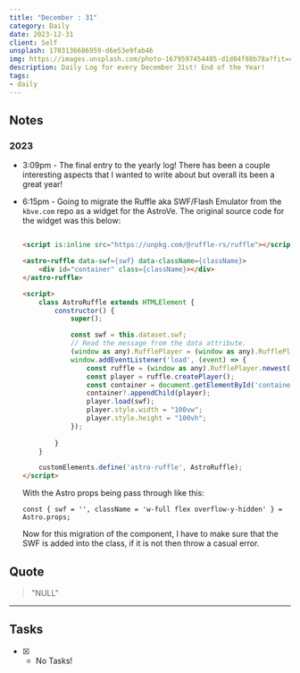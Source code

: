 ```yaml
---
title: "December : 31"
category: Daily
date: 2023-12-31
client: Self
unsplash: 1703136686959-d6e53e9fab46
img: https://images.unsplash.com/photo-1679597454485-d1d04f88b78a?fit=crop&q=85&w=1400&h=700
description: Daily Log for every December 31st! End of the Year!
tags:
- daily
---
```


## Notes

### 2023

- 3:09pm - The final entry to the yearly log! There has been a couple interesting aspects that I wanted to write about but overall its been a great year!

- 6:15pm - Going to migrate the Ruffle aka SWF/Flash Emulator from the `kbve.com` repo as a widget for the AstroVe.
    The original source code for the widget was this below:
    ```html

    <script is:inline src="https://unpkg.com/@ruffle-rs/ruffle"></script>

    <astro-ruffle data-swf={swf} data-className={className}>
        <div id="container" class={className}></div>
    </astro-ruffle>

    <script>
        class AstroRuffle extends HTMLElement {
            constructor() {
                super();

                const swf = this.dataset.swf;
                // Read the message from the data attribute.
                (window as any).RufflePlayer = (window as any).RufflePlayer || {};
                window.addEventListener('load', (event) => {
                    const ruffle = (window as any).RufflePlayer.newest();
                    const player = ruffle.createPlayer();
                    const container = document.getElementById('container');
                    container?.appendChild(player);
                    player.load(swf);
                    player.style.width = "100vw"; 
                    player.style.height = "100vh";
                });
                
            }
        }

        customElements.define('astro-ruffle', AstroRuffle);
    </script>

    ```

    With the Astro props being pass through like this:

    `const { swf = '', className = 'w-full flex overflow-y-hidden' } = Astro.props;`

    Now for this migration of the component, I have to make sure that the SWF is added into the class, if it is not then throw a casual error.
    

## Quote

> "NULL"

---

## Tasks

- [X] - No Tasks!